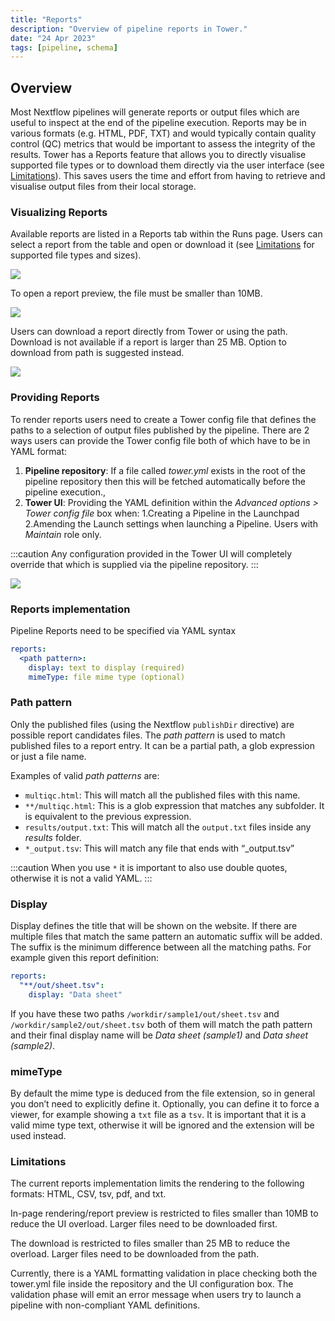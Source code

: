 ```yaml
---
title: "Reports"
description: "Overview of pipeline reports in Tower."
date: "24 Apr 2023"
tags: [pipeline, schema]
---
```


## Overview

Most Nextflow pipelines will generate reports or output files which are useful to inspect at the end of the pipeline execution. Reports may be in various formats (e.g. HTML, PDF, TXT) and would typically contain quality control (QC) metrics that would be important to assess the integrity of the results. Tower has a Reports feature that allows you to directly visualise supported file types or to download them directly via the user interface (see [Limitations](#limitations)). This saves users the time and effort from having to retrieve and visualise output files from their local storage.

### Visualizing Reports

Available reports are listed in a Reports tab within the Runs page. Users can select a report from the table and open or download it (see [Limitations](#limitations) for supported file types and sizes).

![](./_images/reports_index.png)

To open a report preview, the file must be smaller than 10MB.

![](./_images/reports_rendering.png)

Users can download a report directly from Tower or using the path. Download is not available if a report is larger than 25 MB. Option to download from path is suggested instead.

![](./_images/reports_download.png)

### Providing Reports

To render reports users need to create a Tower config file that defines the paths to a selection of output files published by the pipeline. There are 2 ways users can provide the Tower config file both of which have to be in YAML format:

1. **Pipeline repository**: If a file called _tower.yml_ exists in the root of the pipeline repository then this will be fetched automatically before the pipeline execution.,
2. **Tower UI**: Providing the YAML definition within the _Advanced options > Tower config file_ box when:
   1.Creating a Pipeline in the Launchpad
   2.Amending the Launch settings when launching a Pipeline. Users with _Maintain_ role only.

:::caution
Any configuration provided in the Tower UI will completely override that which is supplied via the pipeline repository.
:::

![](./_images/reports_config_box.png)

### Reports implementation

Pipeline Reports need to be specified via YAML syntax

```yaml
reports:
  <path pattern>:
    display: text to display (required)
    mimeType: file mime type (optional)
```

### Path pattern

Only the published files (using the Nextflow `publishDir` directive) are possible report candidates files. The _path pattern_ is used to match published files to a report entry. It can be a partial path, a glob expression or just a file name.

Examples of valid _path patterns_ are:

- `multiqc.html`: This will match all the published files with this name.
- `**/multiqc.html`: This is a glob expression that matches any subfolder. It is equivalent to the previous expression.
- `results/output.txt`: This will match all the `output.txt` files inside any _results_ folder.
- `*_output.tsv`: This will match any file that ends with “\_output.tsv”

:::caution
When you use `*` it is important to also use double quotes, otherwise it is not a valid YAML.
:::

### Display

Display defines the title that will be shown on the website. If there are multiple files that match the same pattern an automatic suffix will be added.
The suffix is the minimum difference between all the matching paths. For example given this report definition:

```yaml
reports:
  "**/out/sheet.tsv":
    display: "Data sheet"
```

If you have these two paths `/workdir/sample1/out/sheet.tsv` and `/workdir/sample2/out/sheet.tsv` both of them will match the path pattern and their final display name will be _Data sheet (sample1)_ and _Data sheet (sample2)_.

### mimeType

By default the mime type is deduced from the file extension, so in general you don’t need to explicitly define it. Optionally, you can define it to force a viewer, for example showing a `txt` file as a `tsv`. It is important that it is a valid mime type text, otherwise it will be ignored and the extension will be used instead.

### Limitations

The current reports implementation limits the rendering to the following formats: HTML, CSV, tsv, pdf, and txt.

In-page rendering/report preview is restricted to files smaller than 10MB to reduce the UI overload. Larger files need to be downloaded first.

The download is restricted to files smaller than 25 MB to reduce the overload. Larger files need to be downloaded from the path.

Currently, there is a YAML formatting validation in place checking both the tower.yml file inside the repository and the UI configuration box. The validation phase will emit an error message when users try to launch a pipeline with non-compliant YAML definitions.
